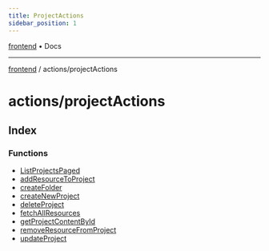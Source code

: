 ```yaml
---
title: ProjectActions
sidebar_position: 1
---
```


[frontend](./projectActions/../..) • Docs

***

[frontend](./projectActions/../..) / actions/projectActions

# actions/projectActions

## Index

### Functions

- [ListProjectsPaged](./projectActions/functions/ListProjectsPaged)
- [addResourceToProject](./projectActions/functions/addResourceToProject)
- [createFolder](./projectActions/functions/createFolder)
- [createNewProject](./projectActions/functions/createNewProject)
- [deleteProject](./projectActions/functions/deleteProject)
- [fetchAllResources](./projectActions/functions/fetchAllResources)
- [getProjectContentById](./projectActions/functions/getProjectContentById)
- [removeResourceFromProject](./projectActions/functions/removeResourceFromProject)
- [updateProject](./projectActions/functions/updateProject)
